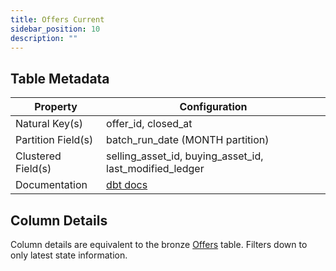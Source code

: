 ```yaml
---
title: Offers Current
sidebar_position: 10
description: ""
---
```


<div className="scoped-data-dictionary-table">

## Table Metadata

| Property | Configuration |
| --- | --- |
| Natural Key(s) | offer_id, closed_at |
| Partition Field(s) | batch_run_date (MONTH partition) |
| Clustered Field(s) | selling_asset_id, buying_asset_id, last_modified_ledger |
| Documentation | [dbt docs](http://www.stellar-dbt-docs.com/#!/model/model.stellar_dbt_public.offers_current) |

## Column Details

Column details are equivalent to the bronze [Offers](../bronze/offers.mdx) table. Filters down to only latest state information.

</div>
